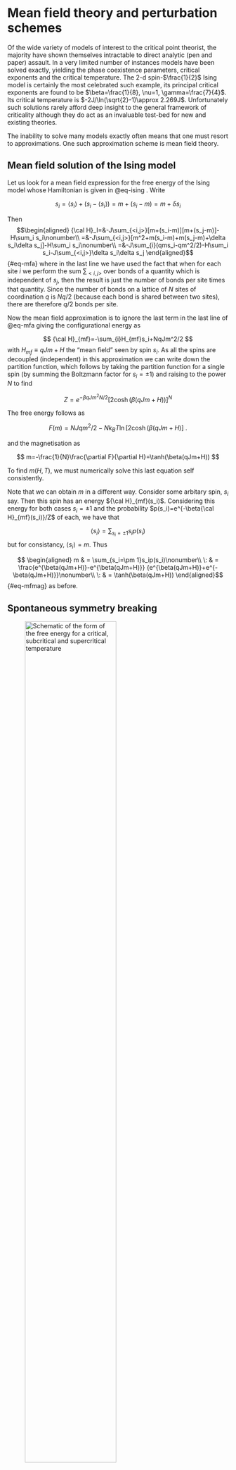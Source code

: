


# Mean field theory and perturbation schemes

Of the wide variety of models of interest to the critical point
theorist, the majority have shown themselves intractable to direct
analytic (pen and paper) assault. In a very limited number of instances
models have been solved exactly, yielding the phase coexistence
parameters, critical exponents and the critical temperature. The 2-d
spin-$\frac{1}{2}$ Ising model is certainly the most celebrated such
example, its principal critical exponents are found to be
$\beta=\frac{1}{8}, \nu=1, \gamma=\frac{7}{4}$. Its critical temperature
is $-2J/\ln(\sqrt{2}-1)\approx 2.269J$. Unfortunately such solutions
rarely afford deep insight to the general framework of criticality
although they do act as an invaluable test-bed for new and existing
theories.

The inability to solve many models exactly often means that one must
resort to approximations. One such approximation scheme is mean field
theory.

## Mean field solution of the Ising model {#sec:mfising}

Let us look for a mean field expression for the free energy of the Ising
model whose Hamiltonian is given in @eq-ising .
Write

$$s_i=\langle s_i\rangle+(s_i-\langle s_i\rangle)=m+(s_i-m)=m+\delta s_i$$

Then $$\begin{aligned}
{\cal H}_I=&-J\sum_{<i,j>}[m+(s_i-m)][m+(s_j-m)]-H\sum_i s_i\nonumber\\
=&-J\sum_{<i,j>}[m^2+m(s_i-m)+m(s_j-m)+\delta s_i\delta s_j]-H\sum_i s_i\nonumber\\
=&-J\sum_{i}(qms_i-qm^2/2)-H\sum_i s_i-J\sum_{<i,j>}\delta s_i\delta s_j 
\end{aligned}$$ {#eq-mfa}
where in the last line we have used the fact that when
for each site $i$ we perform the sum $\sum_{<i,j>}$ over bonds of a
quantity which is independent of $s_j$, then the result is just the
number of bonds per site times that quantity. Since the number of bonds
on a lattice of $N$ sites of coordination $q$ is $Nq/2$ (because each
bond is shared between two sites), there are therefore $q/2$ bonds per
site.

Now the mean field approximation is to ignore the last term in the last line of @eq-mfa giving the configurational energy as

$$
{\cal H}_{mf}=-\sum_{i}H_{mf}s_i+NqJm^2/2
$$ 
with $H_{mf}\equiv qJm+ H$ the "mean field" seen by spin $s_i$. As all the spins are decoupled
(independent) in this approximation we can write down the partition
function, which follows by taking the partition function for a single
spin (by summing the Boltzmann factor for $s_i=\pm 1$) and raising to
the power $N$ to find

$$
Z=e^{-\beta qJm^2N/2}[2\cosh(\beta(qJm+H))]^N
$$

The free energy follows as

$$F(m)=NJqm^2/2-Nk_BT\ln[2\cosh(\beta (qJm+H)]\:.$$

and the magnetisation as

$$
m=-\frac{1}{N}\frac{\partial F}{\partial H}=\tanh(\beta(qJm+H))
$$

To find $m(H,T)$, we must numerically solve this last equation self
consistently.

Note that we can obtain $m$ in a different way. Consider some arbitary
spin, $s_i$ say. Then this spin has an energy ${\cal H}_{mf}(s_i)$.
Considering this energy for both cases $s_i=\pm 1$ and the probability
$p(s_i)=e^{-\beta{\cal H}_{mf}(s_i)}/Z$ of each, we have that

$$\langle s_i\rangle=\sum_{s_i=\pm 1}s_ip(s_i)$$ but for consistancy,
$\langle s_i\rangle=m$. Thus

$$
\begin{aligned}
m & = \sum_{s_i=\pm 1}s_ip(s_i)\nonumber\\
 \: & = \frac{e^{\beta(qJm+H)}-e^{\beta(qJm+H)}} {e^{\beta(qJm+H)}+e^{-\beta(qJm+H)}}\nonumber\\
 \: & = \tanh(\beta(qJm+H))
\end{aligned}$${#eq-mfmag} as before.

## Spontaneous symmetry breaking {#sec-breaking}

 ![Schematic of the form of the free energy for a critical, subcritical and supercritical temperature](Figs/freeenergy_color.png){width=70%  #fig-freeenergy}


This mean field analysis reveals what is happening in the Ising model
near the critical temperature $T_c$.
@fig-freeenergy shows sketches for $\beta F(m)/N$ as a
function of temperature, where for f simplicity we restrict attention to
$H=0$. In this case $F(m)$ is symmetric in $m$, Moreover, at high $T$,
the entropy dominates and there is a single minimum in $F(m)$ at $m=0$.
As $T$ is lowered, there comes a point ($T=T_c=qJ/k_B$) where the
curvature of $F(m)$ at the origin changes sign; precisely at this point

$$\frac{\partial^2 F}{\partial m^2}=0.$$ At lower temperature, there are
instead two minima at nonzero $m=\pm m^\star$, where the *equilibrium
magnetisation* $m^\star$ is the positive root (calculated explicitly
below) of

$$m^\star=\tanh(\beta Jqm^\star)= \tanh(\frac{m^\star T_c}{T})$$ The
point $m=0$ which remains a root of this equation, is clearly an
unstable point for $T<T_c$ (since $F$ has a maximum there).

This is an example of spontaneous symmetry breaking. In the absence of
an external field, the Hamiltonian (and therefore the free energy) is
symmetric under $m\to -m$. Accordingly, one might expect the actual
state of the system to also show this symmetry. This is true at high
temperature, but spontaneously breaks down at low ones. Instead there
are a pair of ferromagnetic states (spins mostly up, or spins mostly
down) which -- by symmetry-- have the same free energy, lower than the
unmagnetized state.

## Phase diagram

The resulting zero-field magnetisation curve $m(T,H=0)$ looks like
@fig-isingmag.

 ![Phase diagram of a simple magnet in the $m$-$T$ plane.](Figs/isingmag_new.png){width=70% fig-align="center" #fig-isingmag}


This shows the sudden change of behaviour at $T_c$ (phase transition).
For $T<T_c$ it is arbitrary which of the two roots $\pm m^\star$ is
chosen; typically it will be different in different parts of the sample
(giving macroscopic "magnetic domains"). But this behaviour with
temperature is *qualitatively modified* by the presence of a field $H$,
however small. In that case, there is always a slight magnetization,
even far above $T_c$ and the curves becomes smoothed out, as shown.
There is no doubt which root will be chosen, and no sudden change of the
behaviour (no phase transition). Spontaneous symmetry breaking does not
occur, because the symmetry is already broken by $H$. (The curve $F(m)$
is lopsided, rather than symmetrical about $m=0$.)

On the other hand, if we sit below $T_c$ in a positive field (say) and
gradually reduce $H$ through zero so that it becomes negative, there is
a *very* sudden change of behaviour at $h=0$: the equilibrium state
jumps discontinuously from $m=m^\star$ to $m=-m^\star$.


 ![Phase diagram of a simple magnet in the $H$-$T$ plane.](Figs/isingpdH.png){width=70% #fig-isingpdH}

This is called a first order phase transition as opposed to the "second
order" or continuous transition that occurs at $T_c$ in zero field. The
definitions are:

*First order transition:* magnetisation (or similar order parameter)
depends discontinuously on a field variable (such as $h$ or $T$).

*Continuous transition:* Change of functional form, but no discontinuity
in $m$; typically, however, $(\partial m/\partial T)_h$ (or similar) is
either discontinuous, or diverges with an integrable singularity.

In this terminology, we can say that the phase diagram of the magnet in
the $H,T$ plane shows a line of first order phase transitions,
terminating at a continuous transition, which is the critical point.


::: {.callout-caution collapse="true"}
## Aside on Quantum Criticality

In some magnetic systems such as $CePd_2Si_2$, one can, by applying
pressure or altering the chemical composition, depress the critical
temperature all the way to abolute zero! This may seem counterintuitive,
after all at $T=0$ one should expect perfect ordering, not the large
fluctuations that accompany criticality. It turns out that the source of
the fluctuations that drive the system critical is zero point motion
associated with the Heisenberg uncertainty principle. Quantum
criticality is a matter of ongoing active research, and open questions
concern the nature of the phase diagrams and the relationship to
superconductivity. Although the subject goes beyond the scope of this
course, there is an accessible article [here](https://arxiv.org/abs/1102.4628) if
you want to learn more.

:::

## A closer look: critical exponents

Let us now see how we can calculate critical exponents within the mean
field approximation.

### Zero H solution and the order parameter exponent

In zero field

$$m=\tanh(\frac{mT_c}{T})$$ where $T_c=qJ/k_B$ is the critical
temperature at which $m$ first goes to zero.

We look for a solution where $m$ is small ($\ll 1$). Expanding the tanh
function and replacing $\beta=(k_BT)^{-1}$ yields

$$m=\frac{mT_c}{T}-\frac{1}{3}\left(\frac{mT_c}{T} \right)^3 +O(m^5)\:.$$
Then $m=0$ is one solution. The other solution is given by

$$m^2=3\left(\frac{T}{T_c} \right)^3\left(\frac{T_c}{T} -1\right)$$

Now, considering temperatures close to $T_c$ to guarantee small $m$, and
employing the reduced temperature $t=(T-T_c)/T_c$, one finds

$$m^2\simeq -3t$$

Hence

$$\begin{aligned}
m= 0  &    ~~~\textrm{for } T>T_c \:\:\:  \textrm{ since~otherwise~{\it m}~imaginary}\nonumber\\
m= \pm\sqrt{-3t} & ~~\textrm{ for}  \:\:\: T<T_c ~~\textrm{ real}
\end{aligned} $${#eq-mbeta}
This result implies that (within the mean field
approximation) the critical exponent $\beta=1/2$.

### Finite (but small) field solution: the susceptibility exponent {#sec:closerlook}

In a finite, but small field we can expand @eq-mfmag thus:

$$m=\frac{mT_c}{T}-\frac{1}{3}\left(\frac{mT_c}{T} \right)^3 +\frac{H}{kT}$$

Consider now the isothermal susceptibility

\begin{aligned}
\chi  \equiv & \left(\frac{\partial m}{\partial H}\right)_T\\
      =     & \frac{T_c}{T}\chi - \left(\frac{T_c}{T}\right)^3 \chi m^2 + \frac{1}{k_BT}  
\end{aligned}

Then

$$\chi \left[ 1-\frac{T_c}{T} +\left(\frac{T_c}{T}\right)^3m^2  \right]=\frac{1}{k_BT}$$

Hence near $T_c$

$$\chi=\frac{1}{k_BT_c}\left(\frac{1}{t+m^2}\right)$$

Then using the results of @eq-mbeta

\begin{aligned}
\chi= (k_BT_ct)^{-1} & \textrm{ for} ~~~ T> T_c \\
\chi= (-2k_BT_ct)^{-1} & \textrm{ for}  ~~~T \le T_c 
\end{aligned} 
where one has to take the non-zero value for $m$ below
$T_c$ to ensure +ve $\chi$, i.e. thermodynamic stability. This result
implies that (within the mean field approximation) the critical exponent
$\gamma=1$.

The schematic behaviour of the Ising order parameter and susceptibility
are shown in @fig-mfsum (a) and (b)

::: {#fig-mfsum layout-ncol=2}

 ![Mean field behaviour of the Ising magnetisation  (schematic)](Figs/mf_mag.png){width=100% fig-align="center" #fig-mfsum}

 ![Mean field behaviour of the Ising susceptibility (schematic)](Figs/mf_chi.png){width=100% fig-align="center" #fig-mfsum}

:::

## Landau theory

Landau theory is a slightly more general type of mean field theory than
that discussed in the previous subsection because it is not based on a
particular microscopic model. Its starting point is the Helmholtz free
energy, which Landau asserted can be written in terms of a truncated
power series expansion of the order parameter. For a ferromagnet this
takes the form

$$F(m)=F_0+a_2m^2+a_4m^4
$${#eq-landau}

Here only the terms compatible with the order parameter symmetry are
included in the expansion. On symmetry grounds, the free energy of a
ferromagnet should be invariant under a reversal of the sign of the
magnetisation. Terms linear and cubic in $m$ are not invariant under
$m\to -m$, and so do not feature.

One can understand how the Landau free energy can give rise to a
critical point and coexistence values of the magnetisation, by plotting $F(m)$ for various values of $a_2$ with
$a_4$ assumed positive (which ensures that the magnetisation remains
bounded). This is shown in the following movie:


<!--
This is shown in @fig-landau.
This is shown in the movie below. For $a_2>0$ there is a single mimimum in $F(m)$ at $m=0$ and the system is in the disordered (paramagnetic) phase.
For $a_2=0$, one has $\frac{d^2F}{dm^2}=0$ corresponding to a critical point. As $a_2$ turns negative, a double well structure emerges, with the positions
of the minima marking the coexistence magnetisation values, and thus tracing out the coexistence curve.


 ![Form of the Landau Free energy for a selection of values of the $a_2$ parameter.](Figs/landau_free_energy.png){width=70% fig-align="center" #fig-landau}
-->


{{< video Movies/landau_free_energy_evolution.mp4 title="Varying a2 from positive to negative">}}


The situation is qualitatively similar to that discussed in @sec-breaking.
Thermodynamics tells us that the system adopts the state of lowest free
energy. From the movie, we see that for $a_2>0$, the system will have
$m=0$, i.e. will be in the disordered (or paramagnetic) phase. For
$a_2<0$, the minimum in the free energy occurs at a finite value of $m$,
indicating that the ordered (ferromagnetic) phase is the stable one. In
fact, the physical (up-down) spin symmetry built into $F$ indicates that
there are two equivalent stable states at $m=\pm m^\star$. $a_2=0$
corresponds to the critical point which marks the border between the
ordered and disordered phases. Note that it is an inflexion point, so has $\frac{d^2F}{dm^2}=0$.

Clearly $a_2$ controls the deviation from the critical temperature, and
accordingly we may write

$$a_2=\tilde{a_2} t$$ where $t$ is the reduced temperature. Thus we see that the trajectory of the minima as a function of $a_2<0$
in the above movie effective traces out the coexistence curve in the $m-T$ plane.

We can now attempt to calculate critical exponents. Restricting
ourselves first to the magnetisation exponent $\beta$ defined by
$m=t^\beta$, we first find the equilibrium magnetisation, corresponding
to the minimum of the Landau free energy:

$$
\frac{dF}{dm}=2\tilde{a_2} tm+4a_4m^3=0
$${#eq-minimize}

which implies

$$m\propto (-t)^{1/2},$$ so $\beta=1/2$, which is again a mean field
result.

Likewise we can calculate the effect of a small field $H$ if we sit at
the critical temperature $T_c$. Since $a_2=0$, we have

$$F(m)=F_0+a_4m^4-Hm$$

$$\frac{\partial F}{\partial m}=0 \Rightarrow m(H,T_c)=\left(\frac{H}{4a_4}\right)^{1/3}$$

or

$$H \sim m^\delta ~~~~~ \delta=3$$ which defines a second
critical exponent.

Note that at the critical point, a small applied field causes a very big
increase in magnetisation; formally, $(\partial m/\partial H)_T$ is
infinite at $T=T_c$.

A third critical exponent can be defined from the magnetic
susceptibility at zero field

$$\chi=\left(\frac{\partial m}{\partial H}\right)_{T,V} \sim |T-T_c|^{-\gamma}$$

*Exercise*: Show that the Landau expansion predicts $\gamma=1$.

Finally we define a fourth critical exponent via the variation of the
heat capacity (per site or per unit volume) $C_H$, in fixed external
field $H=0$:

$$C_H \sim |T-T_c|^{-\alpha}$$

By convention, $\alpha$ is defined to be positive for systems where
there is a *divergence* of the heat capacity at the critical point (very
often the case). The heat capacity can be calculated from

$$C_H =-T\frac{\partial^2 F}{\partial T^2}$$

From the minimization over $m$ @#eq-minimize one finds (*exercise*: check this)

\begin{aligned}
F = & 0 ~~~~T>T_c\nonumber\\
F = & -a_2^2/4a_4 ~~~~ T < T_c
\end{aligned} 
Using the fact that $a_2$ varies linearly with $T$, we have

\begin{aligned}
C_H =& 0 ~~~~ T\to T_c^+\nonumber\\
C_H =& \frac{T\tilde a_2^2}{2a_4} ~~~~ T \to T_c^-\:,
\end{aligned} 
which is actually a step discontinuity in specific heat.
Since for positive $\alpha$ the heat capacity is divergent, and for
negative $\alpha$ it is continuous, this behaviour formally corresponds
to $\alpha=0$

## Shortcomings of mean field theory

While mean field theories provide a useful route to understanding
qualitatively the phenomenology of phase transitions, in real
ferromagnets, as well as in more sophisticated theories, the critical
exponents are not the simple fraction and integers found here. This
failure of mean field theory to predict the correct exponents is of
course traceable to their neglect of correlations. In later sections we
shall start to take the first steps to including the effects of long
range correlations.

:::: center
::: {#tab-exponents}
  ----------------------------------- --------------- ---------- --------------- -------------------
                 $\:$                   Mean Field      $d=1$         $d=2$             $d=3$
    Critical temperature $k_BT/qJ$          $1$          $0$        $0.5673$           $0.754$
   Order parameter exponent $\beta$    $\frac{1}{2}$      \-      $\frac{1}{8}$   $0.325 \pm 0.001$
   Susceptibility exponent $\gamma$         $1$        $\infty$   $\frac{7}{4}$   $1.24 \pm 0.001$
   Correlation length exponent $\nu$   $\frac{1}{2}$   $\infty$        $1$         $0.63\pm 0.001$
  ----------------------------------- --------------- ---------- --------------- -------------------

  : Comparison of true Ising critical exponents with their mean field
  theory predictions in a number of dimensions.
:::

::::